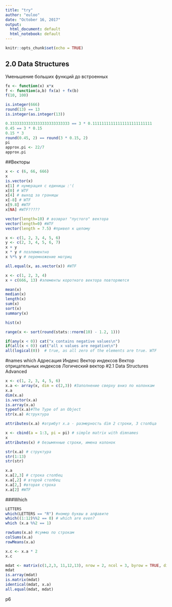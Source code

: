 ```yaml
---
title: "try"
author: "euloo"
date: "October 16, 2017"
output:
  html_document: default
  html_notebook: default
---
```


```r
knitr::opts_chunk$set(echo = TRUE)
```

## 2.0 Data Structures
Уменьшение больших функций до встроенных


```r
fx <- function(x) x*x
f <- function(a,b) fx(a) + fx(b)
f(10, 100)
```
```r
is.integer(666)
round(13) == 13
is.integer(as.integer(13))
```
```r
0.33333333333333333333333333 == 3 * 0.11111111111111111111111111
0.45 == 3 * 0.15
0.15 * 3
round(0.45, 2) == round(3 * 0.15, 2)
pi
approx.pi <- 22/7
approx.pi
```
##Векторы
```r
x <- c (6, 66, 666)
x
is.vector(x)
x[1] # нумерация с единицы :'(
x[0] # WTF
x[4] # выход за границы
x[-8] # WTF
x[9.8] #WTF
x[NA] #WTF?????

```
```r
vector(length=10) # возврат "пустого" вектора
vector(length=0) #WTF
vector(length = 7.5) #привел к целому

```
```r
x <- c(1, 2, 3, 4, 5, 6)
y <- c(2, 3, 4, 5, 6, 7)
x + y
x * y # поэлементно
x %*% y # перемножение матриц
```
```r
all.equal(x, as.vector(x)) #WTF
```
```r
x <- c(1, 2, 3, 4)
x + c(666, 13) #элементы короткого вектора повторяются
```
```r
mean(x)
median(x)
length(x)
sum(x)
sort(x)
summary(x)
```
```r
hist(x)
```
```r
range(x <- sort(round(stats::rnorm(10) - 1.2, 1)))

if(any(x < 0)) cat("x contains negative values\n")
if(all(x < 0)) cat("all x values are negative\n")
all(logical(0))  # true, as all zero of the elements are true. WTF
```
#names which
Адресация
Индекс
Вектор индексов
Вектор отрицательных индексов
Логический вектор
#2.1 Data Structures Advanced


```r
x <- c(1, 2, 3, 4, 5, 6)
x.a <- array(x, dim = c(2,3)) #Заполнение сверху вниз по колонкам
x.a
dim(x.a)
is.vector(x.a)
is.array(x.a)
typeof(x.a)#The Type of an Object
str(x.a) #структура
```
```r
attributes(x.a) #атрибут x.a - размерность dim 2 строки, 3 столбца
```
```r
x <- cbind(a = 1:3, pi = pi) # simple matrix with dimnames
x
attributes(x) # безымянные строки, имена колонок
```
```r
str(x.a) # структура
str(1:13)
str(str)
```
```r
x.a
x.a[2,3] # строка столбец
x.a[,2] # второй столбец
x.a[2,] #вторая строка
x.a[2] #WTF
```
###Which
```r
LETTERS
which(LETTERS == "R") #номер буквы в алфавите
which((1:12)%%2 == 0) # which are even?
which (x.a %%2 == 1)
```
```r
rowSums(x.a) #сумма по строкам
colSums(x.a)
rowMeans(x.a)
```
```r
x.c <- x.a * 2
x.c
```
```r
mdat <- matrix(c(1,2,3, 11,12,13), nrow = 2, ncol = 3, byrow = TRUE, dimnames = list(c("row1", "row2"), c("Col1", "Col2", "Col3")))
mdat
is.array(mdat)
is.matrix(mdat)
identical(mdat, x.a)
all.equal(mdat, mdat)
```
p6
```r

```

